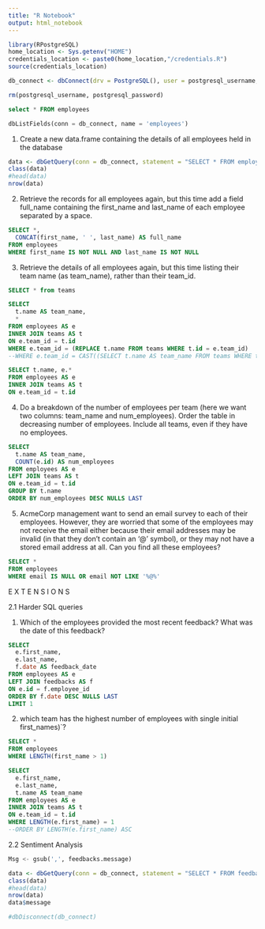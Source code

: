 ```yaml
---
title: "R Notebook"
output: html_notebook
---
```


```r
library(RPostgreSQL)
home_location <- Sys.getenv("HOME")
credentials_location <- paste0(home_location,"/credentials.R")
source(credentials_location)

db_connect <- dbConnect(drv = PostgreSQL(), user = postgresql_username, password = postgresql_password, dbname = "acme_employees", host = "localhost")

rm(postgresql_username, postgresql_password)
```

```sql
select * FROM employees
```


```sql
dbListFields(conn = db_connect, name = 'employees')
```

1. Create a new data.frame containing the details of all employees held in the database

```r
data <- dbGetQuery(conn = db_connect, statement = "SELECT * FROM employees")
class(data)
#head(data)
nrow(data)

```

2. Retrieve the records for all employees again, but this time add a field full_name containing the first_name and last_name of each employee separated by a space.


```sql
SELECT *,
  CONCAT(first_name, ' ', last_name) AS full_name
FROM employees
WHERE first_name IS NOT NULL AND last_name IS NOT NULL
```


3. Retrieve the details of all employees again, but this time listing their team name (as team_name), rather than their team_id.

```sql
SELECT * from teams
```

```sql
SELECT
  t.name AS team_name,
  * 
FROM employees AS e
INNER JOIN teams AS t
ON e.team_id = t.id
WHERE e.team_id = (REPLACE t.name FROM teams WHERE t.id = e.team_id)
--WHERE e.team_id = CAST((SELECT t.name AS team_name FROM teams WHERE t.id = e.team_id) AS VARCHAR)

```

```sql
SELECT t.name, e.* 
FROM employees AS e
INNER JOIN teams AS t
ON e.team_id = t.id
```


4. Do a breakdown of the number of employees per team (here we want two columns: team_name and num_employees). Order the table in decreasing number of employees. Include all teams, even if they have no employees.

```sql
SELECT 
  t.name AS team_name,
  COUNT(e.id) AS num_employees
FROM employees AS e
LEFT JOIN teams AS t
ON e.team_id = t.id
GROUP BY t.name
ORDER BY num_employees DESC NULLS LAST
```

5. AcmeCorp management want to send an email survey to each of their employees. However, they are worried that some of the employees may not receive the email either because their email addresses may be invalid (in that they don’t contain an ‘@’ symbol), or they may not have a stored email address at all. Can you find all these employees?


```sql
SELECT * 
FROM employees
WHERE email IS NULL OR email NOT LIKE '%@%'
```


E X T E N S I O N S

2.1 Harder SQL queries

1. Which of the employees provided the most recent feedback? What was the date of this feedback?

```sql
SELECT 
  e.first_name,
  e.last_name,
  f.date AS feedback_date
FROM employees AS e
LEFT JOIN feedbacks AS f
ON e.id = f.employee_id
ORDER BY f.date DESC NULLS LAST
LIMIT 1
```

2. which team has the highest number of employees with single initial first_names)`?

```sql
SELECT *
FROM employees
WHERE LENGTH(first_name > 1) 
```

```sql
SELECT 
  e.first_name,
  e.last_name,
  t.name AS team_name
FROM employees AS e
INNER JOIN teams AS t
ON e.team_id = t.id
WHERE LENGTH(e.first_name) = 1
--ORDER BY LENGTH(e.first_name) ASC
```


2.2 Sentiment Analysis

```sql
Msg <- gsub(',', feedbacks.message)
```


```r
data <- dbGetQuery(conn = db_connect, statement = "SELECT * FROM feedbacks")
class(data)
#head(data)
nrow(data)
data$message
```

















```r
#dbDisconnect(db_connect)
```


